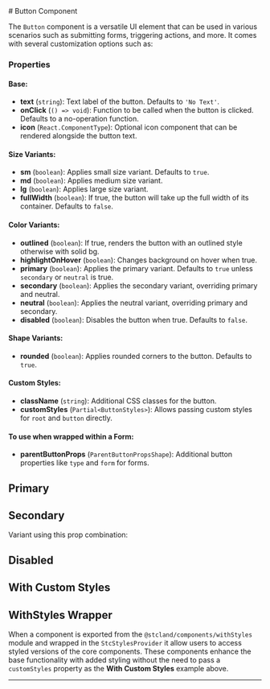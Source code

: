 
<Meta of={ButtonStories} />
# Button Component

The `Button` component is a versatile UI element that can be used in various scenarios such as submitting forms, triggering actions, and more. It comes with several customization options such as:

### Properties

#### Base:
- **text** (`string`): Text label of the button. Defaults to `'No Text'`.
- **onClick** (`() => void`): Function to be called when the button is clicked. Defaults to a no-operation function.
- **icon** (`React.ComponentType`): Optional icon component that can be rendered alongside the button text.
#### Size Variants:
- **sm** (`boolean`): Applies small size variant. Defaults to `true`.
- **md** (`boolean`): Applies medium size variant.
- **lg** (`boolean`): Applies large size variant.
- **fullWidth** (`boolean`): If true, the button will take up the full width of its container. Defaults to `false`.
#### Color Variants:
- **outlined** (`boolean`): If true, renders the button with an outlined style otherwise with solid bg.
- **highlightOnHover** (`boolean`): Changes background on hover when true.
- **primary** (`boolean`): Applies the primary variant. Defaults to `true` unless `secondary` or `neutral` is true.
- **secondary** (`boolean`): Applies the secondary variant, overriding primary and neutral.
- **neutral** (`boolean`): Applies the neutral variant, overriding primary and secondary.
- **disabled** (`boolean`): Disables the button when true. Defaults to `false`.
#### Shape Variants:
- **rounded** (`boolean`): Applies rounded corners to the button. Defaults to `true`.
#### Custom Styles:
- **className** (`string`): Additional CSS classes for the button.
- **customStyles** (`Partial<ButtonStyles>`): Allows passing custom styles for `root` and `button` directly.
#### To use when wrapped within a Form:
- **parentButtonProps** (`ParentButtonPropsShape`): Additional button properties like `type` and `form` for forms.


## Primary

<Canvas of={ButtonStories.Primary} />

## Secondary

Variant using this prop combination:
<Canvas of={ButtonStories.Secondary} />


## Disabled

<Canvas of={ButtonStories.Disabled} />

## With Custom Styles

<Canvas of={ButtonStories.WithCustomStyles} />

## WithStyles Wrapper

When a component is exported from the `@stcland/components/withStyles` module and wrapped in the `StcStylesProvider` it allow 
users to access styled versions of the core components. These components enhance the base functionality with added styling without
the need to pass a `customStyles` property as the **With Custom Styles** example above.

<Canvas of={ButtonStories.WithStyles} />

---